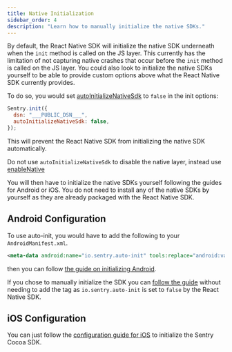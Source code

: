 ```yaml
---
title: Native Initialization
sidebar_order: 4
description: "Learn how to manually initialize the native SDKs."
---
```


By default, the React Native SDK will initialize the native SDK underneath when the `init` method is called on the JS layer. This currently has the limitation of not capturing native crashes that occur before the `init` method is called on the JS layer. You could also look to initialize the native SDKs yourself to be able to provide custom options above what the React Native SDK currently provides.

To do so, you would set [autoInitializeNativeSdk](/platforms/react-native/configuration/options/#autoInitializeNativeSdk) to `false` in the init options:

```javascript
Sentry.init({
  dsn: "___PUBLIC_DSN___",
  autoInitializeNativeSdk: false,
});
```

This will prevent the React Native SDK from initializing the native SDK automatically.

<Alert level="info" title="Note">

Do not use `autoInitializeNativeSdk` to disable the native layer, instead use [enableNative](/platforms/react-native/configuration/options/#enableNative)

</Alert>

You will then have to initialize the native SDKs yourself following the guides for Android or iOS. You do not need to install any of the native SDKs by yourself as they are already packaged with the React Native SDK.

## Android Configuration

To use auto-init, you would have to add the following to your `AndroidManifest.xml`.

```xml
<meta-data android:name="io.sentry.auto-init" tools:replace="android:value" android:value="true" />
```

then you can follow [the guide on initializing Android](/platforms/android/#configure).

If you chose to manually initialize the SDK you can [follow the guide](/platforms/android/configuration/manual-init/) without needing to add the tag as `io.sentry.auto-init` is set to `false` by the React Native SDK.

## iOS Configuration

You can just follow the [configuration guide for iOS](/platforms/apple/guides/ios/#configure) to initialize the Sentry Cocoa SDK.
